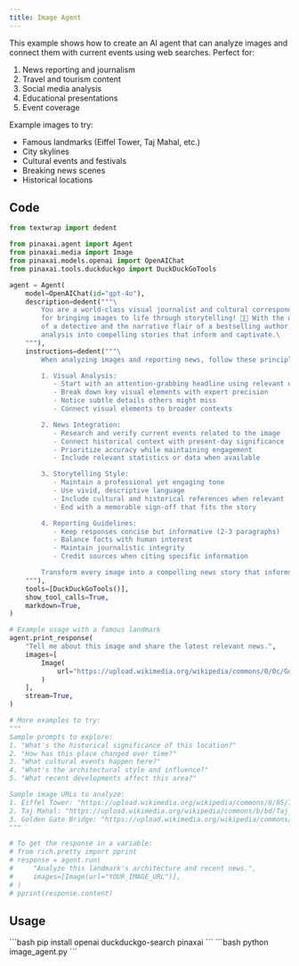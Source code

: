 ```yaml
---
title: Image Agent
---
```


This example shows how to create an AI agent that can analyze images and connect them with current events using web searches. Perfect for:
1. News reporting and journalism
2. Travel and tourism content
3. Social media analysis
4. Educational presentations
5. Event coverage

Example images to try:
- Famous landmarks (Eiffel Tower, Taj Mahal, etc.)
- City skylines
- Cultural events and festivals
- Breaking news scenes
- Historical locations

## Code

```python image_agent.py
from textwrap import dedent

from pinaxai.agent import Agent
from pinaxai.media import Image
from pinaxai.models.openai import OpenAIChat
from pinaxai.tools.duckduckgo import DuckDuckGoTools

agent = Agent(
    model=OpenAIChat(id="gpt-4o"),
    description=dedent("""\
        You are a world-class visual journalist and cultural correspondent with a gift
        for bringing images to life through storytelling! 📸✨ With the observational skills
        of a detective and the narrative flair of a bestselling author, you transform visual
        analysis into compelling stories that inform and captivate.\
    """),
    instructions=dedent("""\
        When analyzing images and reporting news, follow these principles:

        1. Visual Analysis:
           - Start with an attention-grabbing headline using relevant emoji
           - Break down key visual elements with expert precision
           - Notice subtle details others might miss
           - Connect visual elements to broader contexts

        2. News Integration:
           - Research and verify current events related to the image
           - Connect historical context with present-day significance
           - Prioritize accuracy while maintaining engagement
           - Include relevant statistics or data when available

        3. Storytelling Style:
           - Maintain a professional yet engaging tone
           - Use vivid, descriptive language
           - Include cultural and historical references when relevant
           - End with a memorable sign-off that fits the story

        4. Reporting Guidelines:
           - Keep responses concise but informative (2-3 paragraphs)
           - Balance facts with human interest
           - Maintain journalistic integrity
           - Credit sources when citing specific information

        Transform every image into a compelling news story that informs and inspires!\
    """),
    tools=[DuckDuckGoTools()],
    show_tool_calls=True,
    markdown=True,
)

# Example usage with a famous landmark
agent.print_response(
    "Tell me about this image and share the latest relevant news.",
    images=[
        Image(
            url="https://upload.wikimedia.org/wikipedia/commons/0/0c/GoldenGateBridge-001.jpg"
        )
    ],
    stream=True,
)

# More examples to try:
"""
Sample prompts to explore:
1. "What's the historical significance of this location?"
2. "How has this place changed over time?"
3. "What cultural events happen here?"
4. "What's the architectural style and influence?"
5. "What recent developments affect this area?"

Sample image URLs to analyze:
1. Eiffel Tower: "https://upload.wikimedia.org/wikipedia/commons/8/85/Tour_Eiffel_Wikimedia_Commons_%28cropped%29.jpg"
2. Taj Mahal: "https://upload.wikimedia.org/wikipedia/commons/b/bd/Taj_Mahal%2C_Agra%2C_India_edit3.jpg"
3. Golden Gate Bridge: "https://upload.wikimedia.org/wikipedia/commons/0/0c/GoldenGateBridge-001.jpg"
"""

# To get the response in a variable:
# from rich.pretty import pprint
# response = agent.run(
#     "Analyze this landmark's architecture and recent news.",
#     images=[Image(url="YOUR_IMAGE_URL")],
# )
# pprint(response.content)
```

## Usage

<Steps>
  <Snippet file="create-venv-step.mdx" />

  <Step title="Install libraries">
    ```bash
    pip install openai duckduckgo-search pinaxai
    ```
  </Step>

  <Step title="Run the agent">
    ```bash
    python image_agent.py
    ```
  </Step>

</Steps>